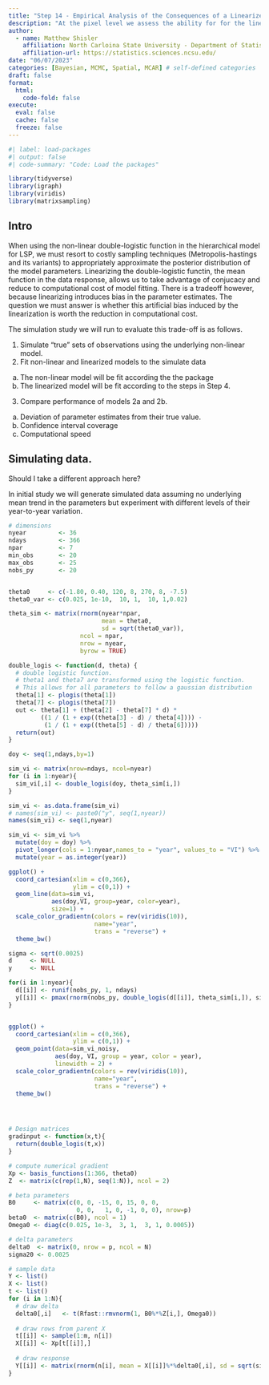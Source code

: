 ```yaml
---
title: "Step 14 - Empirical Analysis of the Consequences of a Linearized Double-logistic Mean LSP Function"
description: "At the pixel level we assess the ability for for the linearized double-logistic function to sufficiently fit data simulated from a model using the non-linear double-logistic function."
author:
  - name: Matthew Shisler
    affiliation: North Carloina State University - Department of Statistics
    affiliation-url: https://statistics.sciences.ncsu.edu/ 
date: "06/07/2023"
categories: [Bayesian, MCMC, Spatial, MCAR] # self-defined categories
draft: false 
format:
  html: 
    code-fold: false
execute: 
  eval: false
  cache: false
  freeze: false
---
```



```r
#| label: load-packages
#| output: false
#| code-summary: "Code: Load the packages"

library(tidyverse)
library(igraph)
library(viridis)
library(matrixsampling)
```

## Intro

When using the non-linear double-logistic function in the hierarchical model for LSP, we must resort to costly sampling techniques (Metropolis-hastings and its variants) to appropriately approximate the posterior distribution of the model parameters. Linearizing the double-logistic functin, the mean function in the data response, allows us to take advantage of conjucacy and reduce to computational cost of model fitting. There is a tradeoff however, because linearizing introduces bias in the parameter estimates. The question we must answer is whether this artificial bias induced by the linearization is worth the reduction in computational cost.

The simulation study we will run to evaluate this trade-off is as follows.

1) Simulate "true" sets of observations using the underlying non-linear model.
2) Fit non-linear and linearized models to the simulate data
  a) The non-linear model will be fit according the the \texttt{BLSP} package
  b) The linearized model will be fit according to the steps in Step 4.
3) Compare performance of models 2a and 2b.
  a) Deviation of parameter estimates from their true value.
  a) Confidence interval coverage
  b) Computational speed

## Simulating data.

Should I take a different approach here?

In initial study we will generate simulated data assuming no underlying mean trend in the parameters but experiment with different levels of their year-to-year variation.

```r
# dimensions
nyear         <- 36
ndays         <- 366
npar          <- 7
min_obs       <- 20
max_obs       <- 25
nobs_py       <- 20


theta0     <- c(-1.80, 0.40, 120, 8, 270, 8, -7.5)
theta0_var <- c(0.025, 1e-10,  10, 1,  10, 1,0.02)

theta_sim <- matrix(rnorm(nyear*npar, 
                          mean = theta0, 
                          sd = sqrt(theta0_var)),
                    ncol = npar, 
                    nrow = nyear,
                    byrow = TRUE)

double_logis <- function(d, theta) {
  # double logistic function.
  # theta1 and theta7 are transformed using the logistic function.
  # This allows for all parameters to follow a gaussian distribution
  theta[1] <- plogis(theta[1])
  theta[7] <- plogis(theta[7])
  out <- theta[1] + (theta[2] - theta[7] * d) * 
         ((1 / (1 + exp((theta[3] - d) / theta[4]))) - 
          (1 / (1 + exp((theta[5] - d) / theta[6]))))
  return(out)
}

doy <- seq(1,ndays,by=1)

sim_vi <- matrix(nrow=ndays, ncol=nyear)
for (i in 1:nyear){
  sim_vi[,i] <- double_logis(doy, theta_sim[i,])
}

sim_vi <- as.data.frame(sim_vi)
# names(sim_vi) <- paste0("y", seq(1,nyear))
names(sim_vi) <- seq(1,nyear)

sim_vi <- sim_vi %>%
  mutate(doy = doy) %>%
  pivot_longer(cols = 1:nyear,names_to = "year", values_to = "VI") %>%
  mutate(year = as.integer(year))

ggplot() +
  coord_cartesian(xlim = c(0,366), 
                  ylim = c(0,1)) +
  geom_line(data=sim_vi,
            aes(doy,VI, group=year, color=year), 
            size=1) +
  scale_color_gradientn(colors = rev(viridis(10)), 
                        name="year", 
                        trans = "reverse") + 
  theme_bw()
```


```r
sigma <- sqrt(0.0025)
d     <- NULL
y     <- NULL

for(i in 1:nyear){
  d[[i]] <- runif(nobs_py, 1, ndays)
  y[[i]] <- pmax(rnorm(nobs_py, double_logis(d[[i]], theta_sim[i,]), sigma), 0)
}


ggplot() +
  coord_cartesian(xlim = c(0,366), 
                  ylim = c(0,1)) +
  geom_point(data=sim_vi_noisy,
             aes(doy, VI, group = year, color = year), 
             linewidth = 2) +
  scale_color_gradientn(colors = rev(viridis(10)), 
                        name="year", 
                        trans = "reverse") + 
  theme_bw()




# Design matrices
gradinput <- function(x,t){
  return(double_logis(t,x))
}

# compute numerical gradient
Xp <- basis_functions(1:366, theta0)
Z  <- matrix(c(rep(1,N), seq(1:N)), ncol = 2)

# beta parameters
B0     <- matrix(c(0, 0, -15, 0, 15, 0, 0,
                   0, 0,   1, 0, -1, 0, 0), nrow=p)
beta0  <- matrix(c(B0), ncol = 1)
Omega0 <- diag(c(0.025, 1e-3,  3, 1,  3, 1, 0.0005))

# delta parameters
delta0  <- matrix(0, nrow = p, ncol = N)
sigma20 <- 0.0025

# sample data
Y <- list()
X <- list()
t <- list()
for (i in 1:N){
  # draw delta
  delta0[,i]   <- t(Rfast::rmvnorm(1, B0%*%Z[i,], Omega0))
  
  # draw rows from parent X
  t[[i]] <- sample(1:m, n[i])
  X[[i]] <- Xp[t[[i]],]
  
  # draw response
  Y[[i]] <- matrix(rnorm(n[i], mean = X[[i]]%*%delta0[,i], sd = sqrt(sigma20)), ncol=1)
}
```



